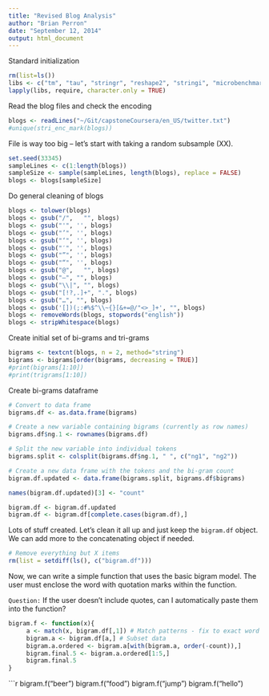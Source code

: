 ```yaml
---
title: "Revised Blog Analysis"
author: "Brian Perron"
date: "September 12, 2014"
output: html_document
---
```


Standard initialization


```r
rm(list=ls())
libs <- c("tm", "tau", "stringr", "reshape2", "stringi", "microbenchmark")
lapply(libs, require, character.only = TRUE)
```

Read the blog files and check the encoding
```r
blogs <- readLines("~/Git/capstoneCoursera/en_US/twitter.txt")
#unique(stri_enc_mark(blogs))
```

File is way too big -- let's start with taking a random subsample (XX).
```r
set.seed(33345)
sampleLines <- c(1:length(blogs))
sampleSize <- sample(sampleLines, length(blogs), replace = FALSE)
blogs <- blogs[sampleSize]
```

Do general cleaning of blogs
```r
blogs <- tolower(blogs)
blogs <- gsub("/",   "", blogs)
blogs <- gsub("'", '', blogs)
blogs <- gsub("’", '', blogs)
blogs <- gsub("‘", '', blogs)
blogs <- gsub("′", '', blogs)
blogs <- gsub("”", '', blogs)
blogs <- gsub("“", '', blogs)
blogs <- gsub("@",   "", blogs)
blogs <- gsub("–", "", blogs)
blogs <- gsub("\\|", "", blogs)
blogs <- gsub("[!?,.]+", ".", blogs)
blogs <- gsub("…", "", blogs)
blogs <- gsub('[])(;:#%$^\\~{}[&+=@/"<>_]+', "", blogs)
blogs <- removeWords(blogs, stopwords("english"))
blogs <- stripWhitespace(blogs)
```




Create initial set of bi-grams and tri-grams
```r
bigrams <- textcnt(blogs, n = 2, method="string")
bigrams <- bigrams[order(bigrams, decreasing = TRUE)]
#print(bigrams[1:10])
#print(trigrams[1:10])
```

Create bi-grams dataframe
```r
# Convert to data frame
bigrams.df <- as.data.frame(bigrams)

# Create a new variable containing bigrams (currently as row names)
bigrams.df$ng.1 <- rownames(bigrams.df)

# Split the new variable into individual tokens
bigrams.split <- colsplit(bigrams.df$ng.1, " ", c("ng1", "ng2"))

# Create a new data frame with the tokens and the bi-gram count
bigram.df.updated <- data.frame(bigrams.split, bigrams.df$bigrams)

names(bigram.df.updated)[3] <- "count"

bigram.df <- bigram.df.updated
bigram.df <- bigram.df[complete.cases(bigram.df),]
```

Lots of stuff created.  Let's clean it all up and just keep the `bigram.df` object.  We can add more to the concatenating object if needed. 

```r
# Remove everything but X items
rm(list = setdiff(ls(), c("bigram.df")))
```

Now, we can write a simple function that uses the basic bigram model.  The user must enclose the word with quotation marks within the function.  

`Question:` If the user doesn't include quotes, can I automatically paste them into the function?

```r
bigram.f <- function(x){
     a <- match(x, bigram.df[,1]) # Match patterns - fix to exact word
     bigram.a <- bigram.df[a,] # Subset data
     bigram.a.ordered <- bigram.a[with(bigram.a, order(-count)),]
     bigram.final.5 <- bigram.a.ordered[1:5,]
     bigram.final.5
}
```

```r
bigram.f("beer")
bigram.f("food")
bigram.f("jump")
bigram.f("hello")


